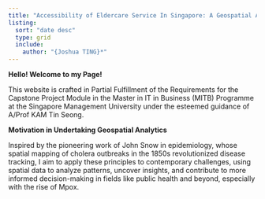 ```yaml
---
title: "Accessibility of Eldercare Service In Singapore: A Geospatial Analysis"
listing:
  sort: "date desc"
  type: grid
  include:
    author: "{Joshua TING}*"
---
```


**Hello! Welcome to my Page!**

This website is crafted in Partial Fulfillment of the Requirements for the Capstone Project Module in the Master in IT in Business (MITB) Programme at the Singapore Management University under the esteemed guidance of A/Prof KAM Tin Seong.

**Motivation in Undertaking Geospatial Analytics**

Inspired by the pioneering work of John Snow in epidemiology, whose spatial mapping of cholera outbreaks in the 1850s revolutionized disease tracking, I aim to apply these principles to contemporary challenges, using spatial data to analyze patterns, uncover insights, and contribute to more informed decision-making in fields like public health and beyond, especially with the rise of Mpox.
